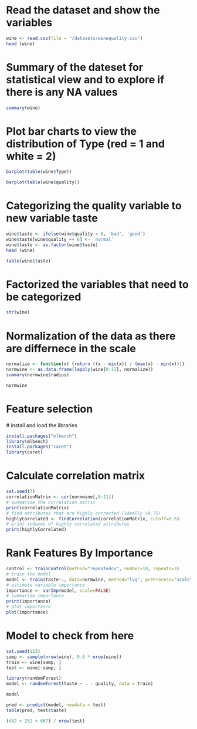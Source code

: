 # Read the dataset and show the variables

```r
wine <- read.csv(file = "/datasets/winequality.csv")
head (wine)
```
# Summary of the dateset for statistical view and to explore if there is any NA values

```r
summary(wine)
```
# Plot bar charts to view the distribution of Type (red = 1 and white = 2)

```r
barplot(table(wine$Type))
```
```r
barplot(table(wine$quality))
```
# Categorizing the quality variable to new variable taste

```r
wine$taste <- ifelse(wine$quality < 6, 'bad', 'good')
wine$taste[wine$quality == 6] <- 'normal'
wine$taste <- as.factor(wine$taste)
head (wine)
```
```r
table(wine$taste)
```
# Factorized the variables that need to be categorized

```r
str(wine)
```

# Normalization of the data as there are differnece in the scale

```r
normalize <- function(x) {return ((x - min(x)) / (max(x) - min(x)))}
normwine <- as.data.frame(lapply(wine[0:11], normalize))
summary(normwine$radius)
```
```r
normwine
```
# Feature selection
  # install and load the libraries
  
```r
install.packages("mlbench")
library(mlbench)
install.packages("caret")
library(caret)
```
# Calculate correlation matrix 
  
```r
set.seed(7)
correlationMatrix <- cor(normwine[,0:11])
# summarize the correlation matrix
print(correlationMatrix)
# find attributes that are highly corrected (ideally >0.75)
highlyCorrelated <- findCorrelation(correlationMatrix, cutoff=0.5)
# print indexes of highly correlated attributes
print(highlyCorrelated)
```
# Rank Features By Importance
```r
control <- trainControl(method="repeatedcv", number=10, repeats=3)
# train the model
model <- train(taste~., data=normwine, method="lvq", preProcess="scale", trControl=control)
# estimate variable importance
importance <- varImp(model, scale=FALSE)
# summarize importance
print(importance)
# plot importance
plot(importance)
```
# Model to check from here

```r
set.seed(123)
samp <- sample(nrow(wine), 0.6 * nrow(wine))
train <- wine[samp, ]
test <- wine[-samp, ]

```
```r
library(randomForest)
model <- randomForest(taste ~ . - quality, data = train)
```
```r
model
```
```r
pred <- predict(model, newdata = test)
table(pred, test$taste)
```
```r
(482 + 252 + 667) / nrow(test)
```

